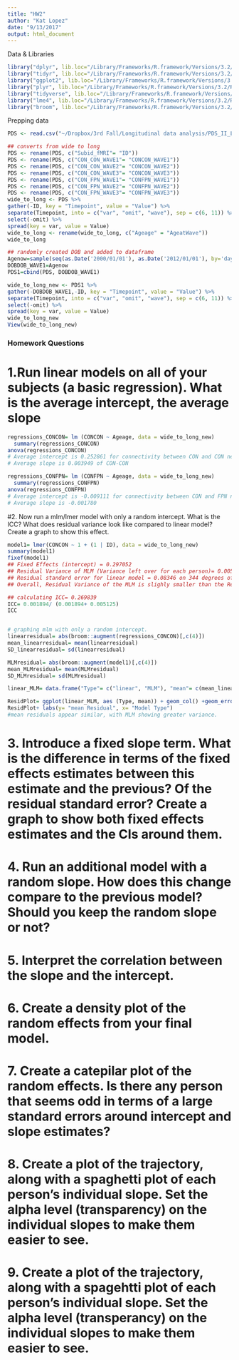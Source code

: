 ```yaml
---
title: "HW2"
author: "Kat Lopez"
date: "9/13/2017"
output: html_document
---
```


Data & Libraries
```r
library("dplyr", lib.loc="/Library/Frameworks/R.framework/Versions/3.2/Resources/library")
library("tidyr", lib.loc="/Library/Frameworks/R.framework/Versions/3.2/Resources/library")
library("ggplot2", lib.loc="/Library/Frameworks/R.framework/Versions/3.2/Resources/library")
library("plyr", lib.loc="/Library/Frameworks/R.framework/Versions/3.2/Resources/library")
library("tidyverse", lib.loc="/Library/Frameworks/R.framework/Versions/3.2/Resources/library")
library("lme4", lib.loc="/Library/Frameworks/R.framework/Versions/3.2/Resources/library")
library("broom", lib.loc="/Library/Frameworks/R.framework/Versions/3.2/Resources/library")

```

Prepping data
```r
PDS <- read.csv("~/Dropbox/3rd Fall/Longitudinal data analysis/PDS_II_LI_reduced_09_01_17.csv") # wide format

## converts from wide to long
PDS <- rename(PDS, c("Subid_fMRI"= "ID"))
PDS <- rename(PDS, c("CON_CON_WAVE1"= "CONCON_WAVE1"))
PDS <- rename(PDS, c("CON_CON_WAVE2"= "CONCON_WAVE2"))
PDS <- rename(PDS, c("CON_CON_WAVE3"= "CONCON_WAVE3"))
PDS <- rename(PDS, c("CON_FPN_WAVE1"= "CONFPN_WAVE1"))
PDS <- rename(PDS, c("CON_FPN_WAVE2"= "CONFPN_WAVE2"))
PDS <- rename(PDS, c("CON_FPN_WAVE3"= "CONFPN_WAVE3"))
wide_to_long <- PDS %>%
gather(-ID, key = "Timepoint", value = "Value") %>%
separate(Timepoint, into = c("var", "omit", "wave"), sep = c(6, 11)) %>%
select(-omit) %>%
spread(key = var, value = Value)
wide_to_long <- rename(wide_to_long, c("Ageage" = "AgeatWave"))
wide_to_long

## randomly created DOB and added to dataframe
Agenow=sample(seq(as.Date('2000/01/01'), as.Date('2012/01/01'), by='day'), 136)
DOBDOB_WAVE1=Agenow
PDS1=cbind(PDS, DOBDOB_WAVE1)

wide_to_long_new <- PDS1 %>%
gather(-DOBDOB_WAVE1,-ID, key = "Timepoint", value = "Value") %>%
separate(Timepoint, into = c("var", "omit", "wave"), sep = c(6, 11)) %>%
select(-omit) %>%
spread(key = var, value = Value)
wide_to_long_new
View(wide_to_long_new)
```

### Homework Questions ###

# 1.Run linear models on all of your subjects (a basic regression). What is the average intercept, the average slope
```r
regressions_CONCON= lm (CONCON ~ Ageage, data = wide_to_long_new)
  summary(regressions_CONCON)
anova(regressions_CONCON)
# Average intercept is 0.252861 for connectivity between CON and CON networks of all individuals across time
# Average slope is 0.003949 of CON-CON 

regressions_CONFPN= lm (CONFPN ~ Ageage, data = wide_to_long_new)
  summary(regressions_CONFPN)
anova(regressions_CONFPN)
# Average intercept is -0.009111 for connectivity between CON and FPN networks of all individuals across time
# Average slope is -0.001780
```



#2. Now run a mlm/lmer model with only a random intercept. What is the ICC? What does residual variance look like compared to linear model? Create a graph to show this effect.

```r
model1= lmer(CONCON ~ 1 + (1 | ID), data = wide_to_long_new)
summary(model1)
fixef(model1)
## Fixed Effects (intercept) = 0.297052
## Residual Variance of MLM (Variance left over for each person)= 0.005125
## Residual standard error for linear model = 0.08346 on 344 degrees of freedom
## Overall, Residual Variance of the MLM is slighly smaller than the Residual Residual standard error for linear model 

## calculating ICC= 0.269839
ICC= 0.001894/ (0.001894+ 0.005125)
ICC


# graphing mlm with only a random intercept. 
linearresidual= abs(broom::augment(regressions_CONCON)[,c(4)])
mean_linearresidual= mean(linearresidual)
SD_linearresidual= sd(linearresidual)

MLMresidual= abs(broom::augment(model1)[,c(4)])
mean_MLMresidual= mean(MLMresidual)
SD_MLMresidual= sd(MLMresidual)

linear_MLM= data.frame("Type"= c("linear", "MLM"), "mean"= c(mean_linearresidual, mean_MLMresidual), "SD"= c(SD_linearresidual, SD_MLMresidual))

ResidPlot= ggplot(linear_MLM, aes (Type, mean)) + geom_col() +geom_errorbar(aes(ymin= mean-SD, ymax= mean +SD), width= 0.2)
ResidPlot+ labs(y= "mean Residual", x= "Model Type")
#mean residuals appear similar, with MLM showing greater variance. 
```



# 3. Introduce a fixed slope term. What is the difference in terms of the fixed effects estimates between this estimate and the previous? Of the residual standard error? Create a graph to show both fixed effects estimates and the CIs around them.



# 4. Run an additional model with a random slope. How does this change compare to the previous model? Should you keep the random slope or not?



# 5. Interpret the correlation between the slope and the intercept.



# 6. Create a density plot of the random effects from your final model.



# 7. Create a catepilar plot of the random effects. Is there any person that seems odd in terms of a large standard errors around intercept and slope estimates?




# 8. Create a plot of the trajectory, along with a spaghetti plot of each person’s individual slope. Set the alpha level (transparency) on the individual slopes to make them easier to see.





# 9. Create a plot of the trajectory, along with a spagehtti plot of each person’s individual slope. Set the alpha level (transperancy) on the individual slopes to make them easier to see.




























